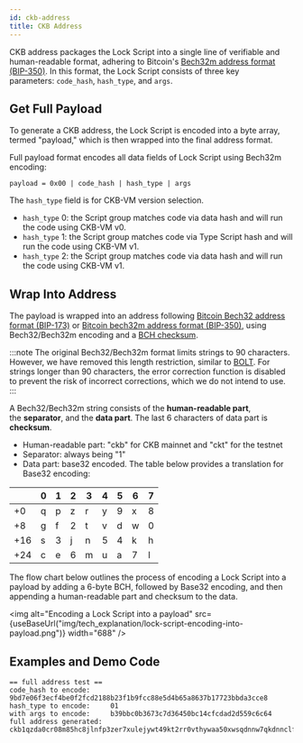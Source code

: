 ```yaml
---
id: ckb-address
title: CKB Address
---
```



CKB address packages the Lock Script into a single line of verifiable and human-readable format, adhering to Bitcoin's [Bech32m address format (BIP-350)](https://github.com/sipa/bips/blob/bip-bech32m/bip-0350.mediawiki). In this format, the Lock Script consists of three key parameters: `code_hash`, `hash_type`, and `args`.

## Get Full Payload

To generate a CKB address, the Lock Script is encoded into a byte array, termed "payload," which is then wrapped into the final address format.

Full payload format encodes all data fields of Lock Script using Bech32m encoding:

```
payload = 0x00 | code_hash | hash_type | args
```

The `hash_type` field is for CKB-VM version selection.

- `hash_type` 0: the Script group matches code via data hash and will run the code using CKB-VM v0.
- `hash_type` 1: the Script group matches code via Type Script hash and will run the code using CKB-VM v1.
- `hash_type` 2: the Script group matches code via data hash and will run the code using CKB-VM v1.

## Wrap Into Address

The payload is wrapped into an address following [Bitcoin Bech32 address format (BIP-173)](https://github.com/bitcoin/bips/blob/master/bip-0173.mediawiki) or [Bitcoin bech32m address format (BIP-350)](https://github.com/sipa/bips/blob/bip-bech32m/bip-0350.mediawiki), using Bech32/Bech32m encoding and a [BCH checksum](https://en.wikipedia.org/wiki/BCH_code).

:::note
The original Bech32/Bech32m format limits strings to 90 characters. However, we have removed this length restriction, similar to [BOLT](https://github.com/lightningnetwork/lightning-rfc/blob/master/11-payment-encoding.md). For strings longer than 90 characters, the error correction function is disabled to prevent the risk of incorrect corrections, which we do not intend to use.
:::

A Bech32/Bech32m string consists of the **human-readable part**, the **separator**, and the **data part**. The last 6 characters of data part is **checksum**.

- Human-readable part: "ckb" for CKB mainnet and "ckt" for the testnet
- Separator: always being "1"
- Data part: base32 encoded. The table below provides a translation for Base32 encoding:

|     | 0   | 1   | 2   | 3   | 4   | 5   | 6   | 7   |
| --- | --- | --- | --- | --- | --- | --- | --- | --- |
| +0  | q   | p   | z   | r   | y   | 9   | x   | 8   |
| +8  | g   | f   | 2   | t   | v   | d   | w   | 0   |
| +16 | s   | 3   | j   | n   | 5   | 4   | k   | h   |
| +24 | c   | e   | 6   | m   | u   | a   | 7   | l   |

The flow chart below outlines the process of encoding a Lock Script into a payload by adding a 6-byte BCH, followed by Base32 encoding, and then appending a human-readable part and checksum to the data.

<img
  alt="Encoding a Lock Script into a payload"
  src={useBaseUrl("img/tech_explanation/lock-script-encoding-into-payload.png")}
  width="688"
/>

## Examples and Demo Code

```
== full address test ==
code_hash to encode:     9bd7e06f3ecf4be0f2fcd2188b23f1b9fcc88e5d4b65a8637b17723bbda3cce8
hash_type to encode:     01
with args to encode:     b39bbc0b3673c7d36450bc14cfcdad2d559c6c64
full address generated:  ckb1qzda0cr08m85hc8jlnfp3zer7xulejywt49kt2rr0vthywaa50xwsqdnnw7qkdnnclfkg59uzn8umtfd2kwxceqxwquc4
```
